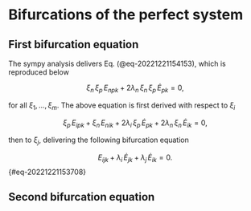 # Bifurcations of the perfect system

## First bifurcation equation

The sympy analysis delivers Eq. (@eq-20221221154153), which is reproduced below

$$\xi_n \, \xi_p \, E_{npk} + 2\lambda_n \, \xi_n \, \xi_p \, \dot{E}_{pk} = 0,$$

for all $\xi_1, \dots, \xi_m$. The above equation is first derived with respect to $\xi_i$

$$\xi_p \, E_{ipk} + \xi_n \, E_{nik} + 2\lambda_i \, \xi_p \, \dot{E}_{pk} + 2\lambda_n \, \xi_n \, \dot{E}_{ik} = 0,$$

then to $\xi_j$, delivering the following bifurcation equation

$$E_{ijk} + \lambda_i \, \dot{E}_{jk} + \lambda_j \, \dot{E}_{ik} = 0.$${#eq-20221221153708}

## Second bifurcation equation
